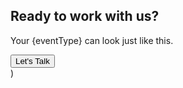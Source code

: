 <Section py="8|12|16|24">
  <Container>
    <Div textAlign="center" bg="heading" color="background" p="10" rounded="3xl">
      <H2 fontSize="4xl|5xl" m="0" color="background">
        Ready to work with us?
      </H2>
      <P fontSize="xl|2xl" mt="2">
        Your {eventType} can look just like this.
      </P>
      <Button as="a" href="/contact" bg="heading" color="background" border="1px solid #fff" hoverBackground="#fff" hoverColor="heading" variant="lg">
        Let's Talk <Icon name="arrowRight" size="4" ml="2" />
      </Button>
    </Div>
  </Container>
</Section>
)